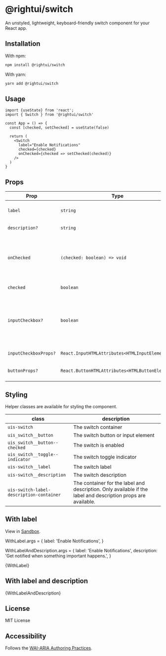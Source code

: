
<Meta title="Switch" component={Switch}/>

# @rightui/switch
An unstyled, lightweight, keyboard-friendly switch component for your React app.

## Installation
With npm:

```bash
npm install @rightui/switch
```

With yarn:

```bash
yarn add @rightui/switch
```

## Usage
```tsx
import {useState} from 'react';
import { Switch } from '@rightui/switch'

const App = () => {
  const [checked, setChecked] = useState(false)

  return (
    <Switch
      label="Enable Notifications"
      checked={checked}
      onChecked={checked => setChecked(checked)}
    />
  )
}
```

## Props
| Prop                  | Type                                            | Default | Description                                                                                                             |
|-----------------------|-------------------------------------------------|---------|-------------------------------------------------------------------------------------------------------------------------|
| `label`               | `string`                                        | -       | Label text to display next to the switch.                                                                               |
| `description?`        | `string`                                        | -       | The description for the switch.                                                                                         |
| `onChecked`           | `(checked: boolean) => void`                    | -       | A callback for when the switch is toggled. The callback will be called with the new checked state.                      |
| `checked`             | `boolean`                                       | false   | Whether the switch is checked                                                                                           |
| `inputCheckbox?`      | `boolean`                                       | false   | If true, the switch will be rendered as an input element with the type="checkbox". A button element is used by default. |
| `inputCheckboxProps?` | `React.InputHTMLAttributes<HTMLInputElement>`   | -       | Props to pass to the input element.                                                                                     |
| `buttonProps?`        | `React.ButtonHTMLAttributes<HTMLButtonElement>` | -       | Props to pass to the button element                                                                                     |

## Styling

Helper classes are available for styling the component.

| class                                    | description                                                                                                   |
|------------------------------------------|---------------------------------------------------------------------------------------------------------------|
| `uis-switch`                             | The switch container                                                                                          |
| `uis_switch__button`                     | The switch button or input element                                                                            |
| `uis_switch__button--checked`            | The switch is enabled                                                                                         |
| `uis_switch__toggle--indicator`          | The switch toggle indicator                                                                                   |
| `uis-switch__label`                      | The switch label                                                                                              |
| `uis-switch__description`                | The switch description                                                                                        |
| `uis-switch-label-description-container` | The container for the label and description. Only available if the label and description props are available. |

## With label
View in [Sandbox](https://codesandbox.io/s/nifty-sun-7o2iev).

WithLabel.args = {
    label: 'Enable Notifications',
}



WithLabelAndDescription.args = {
    label: 'Enable Notifications',
    description: 'Get notified when something important happens.',
}

<Canvas>
    <Story name="With label">
        {WithLabel}
    </Story>
</Canvas>

## With label and description
<Canvas>
    <Story name="With label and description">
        {WithLabelAndDescription}
    </Story>
</Canvas>


## License
MIT License

## Accessibility

Follows the [WAI-ARIA Authoring Practices](https://www.w3.org/TR/wai-aria-practices/#switch).
